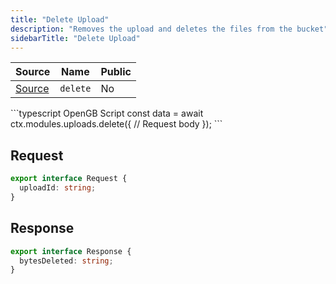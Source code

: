 ```yaml
---
title: "Delete Upload"
description: "Removes the upload and deletes the files from the bucket"
sidebarTitle: "Delete Upload"
---
```


| Source                                                                                                      | Name       | Public     |
| ----------------------------------------------------------------------------------------------------------- | ---------- | ---------- |
| [Source](https://github.com/rivet-gg/opengb-registry/tree/main/modules/uploads/scripts/delete.ts) | `delete` | No |

<RequestExample>
```typescript OpenGB Script
const data = await ctx.modules.uploads.delete({
  // Request body
});
```

</RequestExample>

## Request

```typescript
export interface Request {
  uploadId: string;
}
```

## Response

```typescript
export interface Response {
  bytesDeleted: string;
}
```
